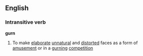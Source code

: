 ==English==
===Intransitive verb===
'''gurn'''
#To make [[elaborate]] [[unnatural]] and [[distorted]] faces as a form of [[amusement]] or in a [[gurning]] [[competition]]